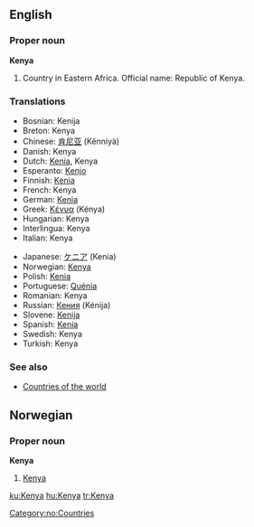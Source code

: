 ==English==

===Proper noun===
{{wikipedia}}
'''Kenya'''

# Country in Eastern Africa. Official name: Republic of Kenya.

===Translations===
{{top}}
*Bosnian: Kenija {{f}}
*Breton: Kenya
*Chinese: [[肯尼亚]] (Kěnníyà)
*Danish: Kenya
*Dutch: [[Kenia]], Kenya
*Esperanto: [[Kenjo]]
*Finnish: [[Kenia]]
*French: Kenya
*German: [[Kenia]]
*Greek: [[Κένυα]] (Kénya) {{f}}
*Hungarian: Kenya
*Interlingua: Kenya
*Italian: Kenya
{{mid}}
*Japanese: [[ケニア]] (Kenia)
*Norwegian: [[#Norwegian|Kenya]]
*Polish: [[Kenia]] {{f}}
*Portuguese: [[Quénia]] {{f}}
*Romanian: Kenya {{f}}
*Russian: [[Кения]] (Kénija) {{f}}
*Slovene: [[Kenija]] {{f}}
*Spanish: [[Kenia]] {{f}}
*Swedish: Kenya
*Turkish: Kenya
{{bottom}}

===See also===
* [[Countries of the world]]

==Norwegian==
===Proper noun===
[[Category:no:Countries]]
'''Kenya'''
#[[#English|Kenya]]

[[ku:Kenya]]
[[hu:Kenya]]
[[tr:Kenya]]